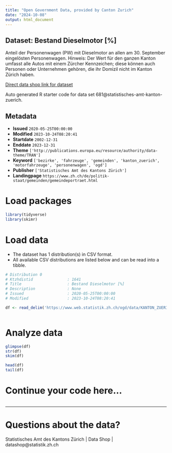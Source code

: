 ```yaml
---
title: "Open Government Data, provided by Canton Zurich"
date: "2024-10-08"
output: html_document
---
```


## Dataset: Bestand Dieselmotor [%]

Anteil der Personenwagen (PW) mit Dieselmotor an allen am 30. September eingelösten Personenwagen. Hinweis: Der Wert für den ganzen Kanton umfasst alle Autos mit einem Zürcher Kennzeichen; diese können auch Personen oder Unternehmen gehören, die ihr Domizil nicht im Kanton Zürich haben.

[Direct data shop link for dataset](https://www.zh.ch/de/politik-staat/statistik-daten/datenkatalog.html#/datasets/681@statistisches-amt-kanton-zuerich)

Auto generated R starter code for data set 681@statistisches-amt-kanton-zuerich.

## Metadata

- **Issued** `2020-05-25T00:00:00`
- **Modified** `2023-10-24T08:20:41`
- **Startdate** `2002-12-31`
- **Enddate** `2023-12-31`
- **Theme** `['http://publications.europa.eu/resource/authority/data-theme/TRAN']`
- **Keyword** `['bezirke', 'fahrzeuge', 'gemeinden', 'kanton_zuerich', 'motorfahrzeuge', 'personenwagen', 'ogd']`
- **Publisher** `['Statistisches Amt des Kantons Zürich']`
- **Landingpage** `https://www.zh.ch/de/politik-staat/gemeinden/gemeindeportraet.html`


# Load packages

```r

library(tidyverse)
library(skimr)

```

# Load data

-   The dataset has 1 distribution(s) in CSV format.
-   All available CSV distributions are listed below and can be read into a tibble.

```r

# Distribution 0
# Ktzhdistid               : 1641
# Title                    : Bestand Dieselmotor [%]
# Description              : None
# Issued                   : 2020-05-25T00:00:00
# Modified                 : 2023-10-24T08:20:41

df <- read_delim('https://www.web.statistik.zh.ch/ogd/data/KANTON_ZUERICH_605.csv')



```

# Analyze data

```r

glimpse(df)
str(df)
skim(df)

head(df)
tail(df)

```

# Continue your code here...

```r

```

------------------------------------------------------------------------

# Questions about the data?

Statistisches Amt des Kantons Zürich | Data Shop | datashop@statistik.zh.ch
